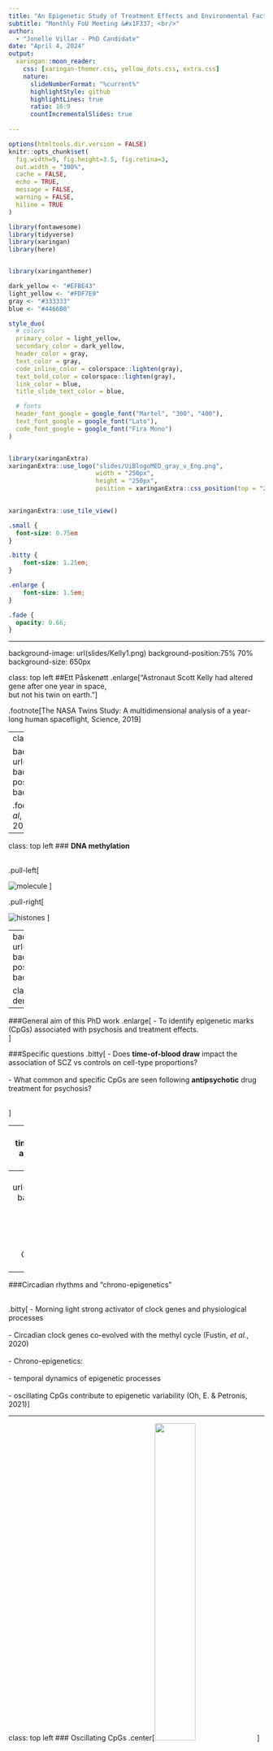 ```yaml
---
title: "An Epigenetic Study of Treatment Effects and Environmental Factors in Schizophrenia and Bipolar Disorder"
subtitle: "Monthly FoU Meeting &#x1F337; <br/>"  
author: 
  - "Jonelle Villar - PhD Candidate"
date: "April 4, 2024"
output:
  xaringan::moon_reader:
    css: [xaringan-themer.css, yellow_dots.css, extra.css]
    nature:
      slideNumberFormat: "%current%"
      highlightStyle: github
      highlightLines: true
      ratio: 16:9
      countIncrementalSlides: true
      
---
```


```r
options(htmltools.dir.version = FALSE)
knitr::opts_chunk$set(
  fig.width=9, fig.height=3.5, fig.retina=3,
  out.width = "100%",
  cache = FALSE,
  echo = TRUE,
  message = FALSE, 
  warning = FALSE,
  hiline = TRUE
)

library(fontawesome)
library(tidyverse)
library(xaringan)
library(here)



```

```r
library(xaringanthemer)

dark_yellow <- "#EFBE43"
light_yellow <- "#FDF7E9"
gray <- "#333333"
blue <- "#4466B0"

style_duo(
  # colors
  primary_color = light_yellow,
  secondary_color = dark_yellow,
  header_color = gray,
  text_color = gray,
  code_inline_color = colorspace::lighten(gray),
  text_bold_color = colorspace::lighten(gray),
  link_color = blue,
  title_slide_text_color = blue,

  # fonts
  header_font_google = google_font("Martel", "300", "400"),
  text_font_google = google_font("Lato"),
  code_font_google = google_font("Fira Mono")  
)



```

```r

library(xaringanExtra)
xaringanExtra::use_logo("slides/UiBlogoMED_gray_v_Eng.png",
                        width = "250px",
                        height = "250px",
                        position = xaringanExtra::css_position(top = "2em", right = "2em"))
                     

xaringanExtra::use_tile_view()

```


```css

.small { 
  font-size: 0.75em
}  

.bitty { 
    font-size: 1.25em;
}

.enlarge { 
    font-size: 1.5em;
}

.fade {
  opacity: 0.66;
}

```

---

background-image: url(slides/Kelly1.png)
background-position:75% 70%
background-size: 650px

class: top left
##Ett Påskenøtt 
.enlarge["Astronaut Scott Kelly had altered gene after one year in space, <br> but not his twin on earth."]

.footnote[The NASA Twins Study: A multidimensional analysis of a year-long human spaceflight, Science, 2019]

---
class: hide_logo

background-image: url(slides/Smigielski.png)
background-position:cover
background-size: 700px

.footnote[Smigielski, _et al_, Molecular Psychiatry, 2020]

---


class: top left
### **DNA methylation** <br> <br />

.pull-left[

![molecule](slides/chemMol.jpeg)
] 

.pull-right[

![histones](slides/dna-methylation-histones.jpeg)
] 

---
background-image: url(slides/cellsformat.png)
background-position:50% 65%
background-size: 750px

class: top, left
### DNA derived from leukocytes

---

###General aim of this PhD work
.enlarge[
 - To identify epigenetic marks (CpGs) associated with psychosis and treatment effects. <br />
]

###Specific questions
.bitty[
- Does **time-of-blood draw** impact the association of SCZ vs controls on cell-type proportions? <br> <br />
- What common and specific CpGs are seen following **antipsychotic** drug treatment for psychosis? <br> <br />

]  

---
###Project 1
 .enlarge[Does **time-of-blood draw** impact the association of SCZ vs controls on cell-type proportions?

* Background <br><br />
  - SCZ is associated with altered cell-type proportions (Hannon _et al._, 2021) <br><br />
    - Immune cell alterations (NLR); age, gender, smoking, medication <br><br />
    - Disrupted diurnal (circadian) rhythms 
  ]
---
background-image: url(slides/diurnal_seasonal4.png)
background-position:50% 75%
background-size: 700px


class: left top
### Diurnal and seasonal cellular fluctuations 


.footnote[adapted: Oh _et al._, Geonome Biology, 2019; Wyse _et al._ iScience, 2021]

---
###Circadian rhythms and "chrono-epigenetics" <br> <br> 

.bitty[
- Morning light strong activator of clock genes and physiological processes <br> <br>
- Circadian clock genes co-evolved with the methyl cycle (Fustin, _et al._, 2020) <br> <br>
- Chrono-epigenetics: <br> <br>
    - temporal dynamics of epigenetic processes <br> <br>
    - oscillating CpGs contribute to epigenetic variability (Oh, E. & Petronis, 2021)
]

---

class: top left 
### Oscillating CpGs
.center[<img src=slides/osc_modC.gif width="40%">]


---

background-image: url(slides/Oh2019cc.png)
background-position:60% 35%
background-size: 725px

class: left top
### **Epigenetic oscillations**<br><br> <br> <br> <br> <br>

.bitty[
* Gray boxes - "office hours"
* Black curves - oscillation profiles
* Red dots - randomly selected blood-draw time 

]


.footnote[Fig.adapted: Oh _et al._, Genome Biology, 2019]


---

###Method of analysis 

.bitty[
1. Selected European SCZ cases & controls with recorded time-of-blood draw (n=729) <br> <br>
1. Calculated variable “hours from 07:00 baseline” <br> <br>
1. Samples matched for age and sex <br> <br>
1. Compared full day vs half day <br> <br>
1. Sub-analysis: Neutrophil-to-lymphocyte ratio (NLR) <br> <br>
1. Sub-analysis: Medication-free SCZ cases
]

---

background-image: url(slides/2021_08_05_Histogram_n729.png)
background-position: 50% 45% 
background-size: 425px

class: left, top
###Distribution of recorded blood draws (n=729) <br> <br> <br> <br> <br> <br> <br> <br /> 


- __Model 1: Cell-type proportions ~  Case_Control + Age + Sex + Smoking_score + Methbatch + 𝜺__
- __Model 2: Cell-type proportions ~ Case_Control + Age + Sex + Smoking_score + Methbatch + Hours_from_baseline + 𝜺__

---
background-image: url(slides/2021_09_04_Table.CorrectPvalsTeal.png)
background-position: 25% 45% 
background-size: 400px

class: top left 
###Results

.pull-right[

.enlarge[__Full day (n=729)__]

.bitty[
- P-values reduced significance in Model 2
- Effect sizes diminished in Model 2
]

.enlarge[__Half day (n=524)__]

.bitty[
- P-values: no significant change 
- Effect sizes: no change
]
]

---
class: top left hide_logo
###Results Sub-analyses 

.enlarge[
* __NLR__: significant association SCZ vs controls in all analyses (_p_ <.001) <br> <br>
* __Medication-free cases__: significant association SCZ vs controls for neutrophils & CD4T both models (_p_ <.01)

###Conclusion Project 1:

To reduce epigenetic variation associated with time-of-blood draw and the circadian cycling of white blood cells
* either correct for __cell-types__ - or for __time-of-blood draw__
]

---
###Project 2 <br> <br /> 
 .enlarge[What common and specific CpGs are seen following **antipsychotic** treatment for psychosis?]


---

background-image: url(slides/clinical_course.png)
background-position: 50% 75% 
background-size: 750px

class: top left 

### Background - Psychosis
.enlarge[Symptoms:
* Hallucinations, delusions, social withdrawal and apathy
* **Loss of insight** into their condition] 

.footnote[McCutcheon, _et al._, JAMA Psychiatry, 2020; Elanjithara, _et al._, Advances in Psych Treatment, 2011]

---
class: top left 

### Background - Antipsychotics
.enlarge[Antipsychotics (AP) first line of treatment 
* Dopamine dysregulation &#x02192; psychosis and mechanism of AP action <br> <br />
* 1st generation AP: dopamine receptor antagonists <br> <br />
* 2nd generation AP: dopamine and serotonin receptor antagonists <br> <br />
* Different dopamine binding affinities and profiles <br> <br />
* Side-effect profile: weight gain, sedation, glucose and lipid metabolism disturbances 
]
    
.footnote[Kaar _et al._, Neuropharmacology, 2020]        
---

background-image: url(slides/Aringhieri2.jpg)
background-position: 60% 75%
background-size: 775px

class: left, top

###Molecular targets

.footnote[Aringhieri _et al_, Pharmacology & Therapeutics, 2018]

---

### EWAS findings and status  
 .enlarge[Genes:_DRD2_, _DRD3_, _HTR2A_, _SLC6A4_, _COMT_] <br> <br />
 
.bitty[__Challenges__:
* Variety of methods, tissues assayed, study designs, sample sizes <br> <br /> 
* No uniform identification/reporting of hyper- or hypo-methylation  <br> <br>
* Lack of consistency in reporting medication <br> <br /> 
* Studies of AP monotherapy are lacking  <br> <br>
* Studies of AP serum values associated with DNAm are lacking.
 
]

.footnote[Burghardt _et.al_, Pharmacotherapy, 2020; Zhang & Malhotra, Current Psychiatry Reports, 2018]

---
class: top left
###Method of analysis 

.bitty[**To identify specific effects**: 
1. Select European SCZ & BPD cases - AP monotherapy with positive serum values (n=433) <br> <br>
 - Aripiprazole (n = 62)
 - Olanzapine   (n = 192)
 - Quetiapine   (n = 122)  
 - Risperdal    (n = 57) <br> <br>
1. No need to correct for time-of-blood draw as these are all cases <br> <br>
1. Model: DNAm ~ AP_serum_value + OtherMeds + Age + Sex + Smoking_score + Cells +𝜺<br> <br>
1. Identify CpGs, associated genes, and differentially methylated regions (DMRs) <br> <br>
1. Gene set enrichment and pathway analysis  
]

---

class:top left

### Model selected for Quetiapine  <br><br>
* .enlarge[Serum values > 0, n = 92] <br><br> <br>

.enlarge[DNAm ~ Serum1 + Serum2 + Serum_Lithium + Age + Sex + SmokingScore + Cells +𝜺]  

---
background-image: url(slides/Que_n92_Mod1_manhatt.png)
background-position: 75% 75%
background-size: 500px


class: top left
### Preliminary results: <br> 

.enlarge[**GLT8D1: Glycosyltransferase 8 Domain Containing 1**]

.pull-left[.enlarge[CpG: Pval = 2.25e-08 <br> <br>
adj BH Pval = 0.017 ]
]

---
background-image: url(slides/Mealer_glyco.jpg)
background-position: 20% 75%
background-size: 325px

class: left top 

### Dysregulated glycosylation in SCZ 

.pull-right[.enlarge[
GluA1,***GRIA1***: glutamate; cell-surface expression <br> <br /> 
GluN2A,***GRIN2A***: glutamate; receptor localization <br> <br />
CaV1.2,***CACNA1C***: calcium;cell-surface expression <br> <br />
DR2,***DRD2***: dopamine;cell-surface expression
]
]

.pull-right[.footnote[Mealer _et al_, Molecular Psychiatry, 2020]]


---
class: top left
### Further steps <br> <br />

.enlarge[
* Specific effects: Continue analyses with other mono therapies<br> <br />
* Common effects: Compare antipsychotic therapy vs non antipsychotic use
]

---

background-image: url(slides/Martens2.jpg)
background-position: 12% 60%, 20% 10%
background-size: 600px

class: top center hide_logo

# Acknowledgements

.pull-right[
**Supervisor Stéphanie **<br><br>
**Co-Supervisor Anne-Kristin**<br><br>
**Colleagues in The Martens Group**<br><br>
**Dept. of Clinical Science II** <br><br>
**Dr Einar Martens Research Group** <br>
**for Biological Psychiatry** <br><br><br>
**NORMENT** 
]

---
class: top center hide_logo

background-image: url(slides/red_egg2.png)
background-position: 50% 75%
background-size: 375px

###God Påske til alle!













